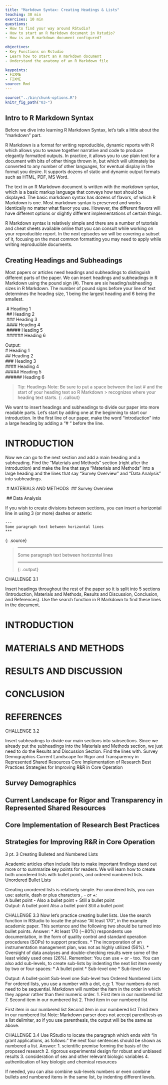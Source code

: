 ```yaml
---
title: "Markdown Syntax: Creating Headings & Lists"
teaching: 30 min
exercises: 10 min
questions:
- How to find your way around RStudio?
- How to start an R Markdown document in Rstudio?
- How is an R markdown document configured?

objectives:
- Key Functions on Rstudio 
- Learn how to start an R markdown document 
- Understand the anatomy of an R Markdown file

keypoints:
- FIXME
- FIXME
source: Rmd
---
```

```r
source("../bin/chunk-options.R")
knitr_fig_path("03-")
```
## Intro to R Markdown Syntax

Before we dive into learning R Markdown Syntax, let's talk a little about the "markdown" part.

R Markdown is a format for writing reproducible, dynamic reports with R which allows you to weave together narrative and code to produce elegantly formatted outputs. In practice, it allows you to use plain text for a document with bits of other things thrown in, but which will ultimately be converted to any number of other languages, for eventual display in the format you desire. It supports dozens of static and dynamic output formats such as HTML, PDF, MS Word. 

The text in an R Markdown document is written with the markdown syntax, which is a basic markup language that conveys how text should be displayed. The basic markdown syntax has dozens of flavors, of which R Markdown is one. Most markdown syntax is preserved and works identically no matter what flavor you use. However, the different flavors will have different options or slightly different implementations of certain things. 

R Markdown syntax is relatively simple and there are a number of tutorials and cheat sheets available online that you can consult while working on your reproducible report. In the next episodes we will be covering a subset of it, focusing on the most common formatting you may need to apply while writing reproducible documents. 

## Creating Headings and Subheadings

Most papers or articles need headings and subheadings to distinguish different parts of the paper. We can insert headings and subheadings in R Markdown using the pound sign (#). There are six heading/subheading sizes in R Markdown. The number of pound signs before your line of text determines the heading size, 1 being the largest heading and 6 being the smallest. 

\ # Heading 1  
\ ## Heading 2  
\ ### Heading 3  
\ #### Heading 4  
\ ##### Heading 5  
\ ###### Heading 6  

Output:  
# Heading 1  
## Heading 2  
### Heading 3  
#### Heading 4  
##### Heading 5  
###### Heading 6  

> Tip: Headings
> Note: Be sure to put a space between the last # and the start of your heading text so R Markdown > recognizes where your heading text starts. 
{: .callout}


We want to insert headings and subheadings to divide our paper into more readable parts. Let’s start by adding one at the beginning to start our introduction. In the first line of our paper, make the word “introduction” into a large heading by adding a “# “ before the line. 

# INTRODUCTION

Now we can go to the next section and add a main heading and a subheading. Find the “Materials and Methods” section (right after the introduction) and make the line that says “Materials and Methods” into a large heading and the lines that say “Survey Overview” and “Data Analysis” into subheadings. 

\ # MATERIALS AND METHODS
\ ## Survey Overview

\ ## Data Analysis


If you wish to create divisions between sections, you can insert a horizontal line in using 3 (or more) dashes or asterix:

~~~
---
Some paragraph text between horizontal lines
***
~~~
{: .source}

>
> ---
> Some paragraph text between horizontal lines
> 
> ***
> {: .output}



CHALLENGE 3.1

Insert headings throughout the rest of the paper so it is split into 5 sections (Introduction, Materials and Methods, Results and Discussion, Conclusion, and References). Use the search function in R Markdown to find these lines in the document. 

# INTRODUCTION

# MATERIALS AND METHODS

# RESULTS AND DISCUSSION

# CONCLUSION

# REFERENCES

CHALLENGE 3.2

Insert subheadings to divide our main sections into subsections. Since we already put the subheadings into the Materials and Methods section, we just need to do the Results and Discussion Section. Find the lines with.
Survey Demographics
Current Landscape for Rigor and Transparency in Represented Shared Resources
Core Implementation of Research Best Practices
Strategies for Improving R&R in Core Operation

## Survey Demographics

## Current Landscape for Rigor and Transparency in Represented Shared Resources

## Core Implementation of Research Best Practices

## Strategies for Improving R&amp;R in Core Operation

3 pt. 3 Creating Bulleted and Numbered Lists

Academic articles often include lists to make important findings stand out more or to summarize key points for readers. We will learn how to create both unordered lists with bullet points, and ordered numbered lists. 
Unordered Bullet Lists

Creating unordered lists is relatively simple. For unordered lists, you can use: asterix, dash or plus characters  *, - or +:  
* A bullet point
- Also a bullet point
+ Still a bullet point  
Output:
A bullet point
Also a bullet point
Still a bullet point

CHALLENGE 3.3
Now let’s practice creating bullet lists. Use the search function in RStudio to locate the phrase “At least 170”, in the example academic paper. This sentence and the following two should be turned into bullet points. 
Answer:
* At least 170 (∼80%) respondents use documentation, in the form of quality control and standard operation procedures (SOPs) to support practices. 
* The incorporation of an instrumentation management plan, was not as highly utilized (56%).
* Oversight of data analyses and double-checking results were some of the least widely used ones (26%).
Remember: You can use + or - too.
You can also add sub-levels, to create sub-lists by indenting the next list item evenly by two or four spaces:
* A bullet point
  * Sub-level one
    * Sub-level two 


Output:
A bullet-point
Sub-level one
Sub-level two
Ordered Numbered Lists
For ordered lists, you use a number with a dot, e.g: 1.  Your numbers do not need to be sequential.  Markdown will number the item in the order in which they appear rather than their numeric order.
1. First item in our numbered list
7. Second item in our numbered list
2. Third item in our numbered list

First item in our numbered list
Second item in our numbered list
Third item in our numbered list
Note: Markdown parser does not accept parenthesis as a list delimiter, so if you use parenthesis, the output will be the same as above.

CHALLENGE 3.4
Use RStudio to locate the paragraph which ends with “in grant applications, as follows:” the next four sentences should be shown as numbered a list.
Answer:
1. scientific premise forming the basis of the proposed research 
2. rigorous experimental design for robust and unbiased results
3. consideration of sex and other relevant biologic variables
4. authentication of key biologic and chemical resources

If needed, you can also combine sub-levels numbers or even combine bullets and numbered items in the same list, by indenting different levels. 
